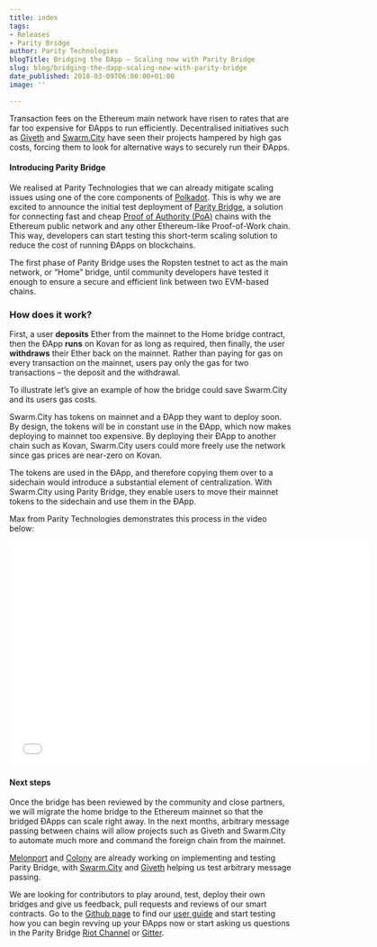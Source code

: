 ```yaml
---
title: index
tags:
- Releases
- Parity Bridge
author: Parity Technologies
blogTitle: Bridging the ÐApp – Scaling now with Parity Bridge
slug: blog/bridging-the-dapp-scaling-now-with-parity-bridge
date_published: 2018-03-09T06:00:00+01:00
image: ''

---
```

Transaction fees on the Ethereum main network have risen to rates that are far too expensive for ÐApps to run efficiently. Decentralised initiatives such as [Giveth](https://giveth.io/) and [Swarm.City](https://swarm.city/) have seen their projects hampered by high gas costs, forcing them to look for alternative ways to securely run their ÐApps.

#### **Introducing Parity Bridge**

We realised at Parity Technologies that we can already mitigate scaling issues using one of the core components of [Polkadot](https://polkadot.network/). This is why we are excited to announce the initial test deployment of [Parity Bridge](https://github.com/paritytech/parity-bridge), a solution for connecting fast and cheap [Proof of Authority (PoA)](https://wiki.parity.io/Proof-of-Authority-Chains.html) chains with the Ethereum public network and any other Ethereum-like Proof-of-Work chain. This way, developers can start testing this short-term scaling solution to reduce the cost of running ÐApps on blockchains.

The first phase of Parity Bridge uses the Ropsten testnet to act as the main network, or “Home” bridge, until community developers have tested it enough to ensure a secure and efficient link between two EVM-based chains.

### **How does it work?**

First, a user **deposits** Ether from the mainnet to the Home bridge contract, then the ÐApp **runs** on Kovan for as long as required, then finally, the user **withdraws** their Ether back on the mainnet. Rather than paying for gas on every transaction on the mainnet, users pay only the gas for two transactions – the deposit and the withdrawal.

To illustrate let’s give an example of how the bridge could save Swarm.City and its users gas costs.

Swarm.City has tokens on mainnet and a ÐApp they want to deploy soon. By design, the tokens will be in constant use in the ÐApp, which now makes deploying to mainnet too expensive. By deploying their ÐApp to another chain such as Kovan, Swarm.City users could more freely use the network since gas prices are near-zero on Kovan.

The tokens are used in the ÐApp, and therefore copying them over to a sidechain would introduce a substantial element of centralization. With Swarm.City using Parity Bridge, they enable users to move their mainnet tokens to the sidechain and use them in the ÐApp.

Max from Parity Technologies demonstrates this process in the video below:

<iframe src="[https://player.vimeo.com/video/259295952](https://player.vimeo.com/video/259295952 "https://player.vimeo.com/video/259295952")" width="640" height="400" frameborder="0" allow="autoplay; fullscreen; picture-in-picture" allowfullscreen></iframe>

#### **Next steps**

Once the bridge has been reviewed by the community and close partners, we will migrate the home bridge to the Ethereum mainnet so that the bridged ÐApps can scale right away. In the next months, arbitrary message passing between chains will allow projects such as Giveth and Swarm.City to automate much more and command the foreign chain from the mainnet.

[Melonport](https://melonport.com/) and [Colony](https://colony.io/) are already working on implementing and testing Parity Bridge, with [Swarm.City](https://swarm.city/) and [Giveth](https://giveth.io/) helping us test arbitrary message passing.

We are looking for contributors to play around, test, deploy their own bridges and give us feedback, pull requests and reviews of our smart contracts. Go to the [Github page](https://github.com/paritytech/parity-bridge) to find our [user guide](https://github.com/paritytech/parity-bridge/blob/snd-user-guide/user_guide.md) and start testing how you can begin revving up your ÐApps now or start asking us questions in the Parity Bridge [Riot Channel](https://riot.im/app/#/room/#parity-bridge-public:matrix.parity.io) or [Gitter](https://gitter.im/paritytech/parity-bridge).